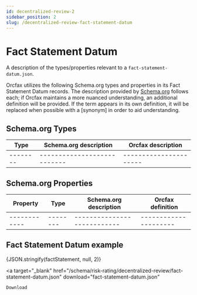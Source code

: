 ```yaml
---
id: decentralized-review-2
sidebar_position: 2
slug: /decentralized-review-fact-statement-datum
---
```



# Fact Statement Datum

A description of the types/properties relevant to a
`fact-statement-datum.json`.

Orcfax utilizes the following Schema.org types and properties in its Fact
Statement Datum records. The description provided by [Schema.org][schema-1]
follows each; if Orcfax maintains a more nuanced understanding, an additional
definition will be provided. If the term appears in its own definition, it will
be replaced when possible with a \[synonym\] in order to aid understanding.

[schema-1]: https://schema.org/

## Schema.org Types

| Type     | Schema.org description     | Orcfax description     |
| -------- | ---------------------------| ---------------------- |
| -------- | ---------------------------| ---------------------- |

## Schema.org Properties

| Property     | Type     | Schema.org description     | Orcfax definition     |
| ------------ | -------- | ---------------------------| --------------------- |
| ------------ | -------- | ---------------------------| --------------------- |

## Fact Statement Datum example


<CodeBlock language="json">{JSON.stringify(factStatement, null, 2)}</CodeBlock>

<a
    target="_blank"
    href="/schema/risk-rating/decentralized-review/fact-statement-datum.json"
    download="fact-statement-datum.json"
>
    Download
</a>
